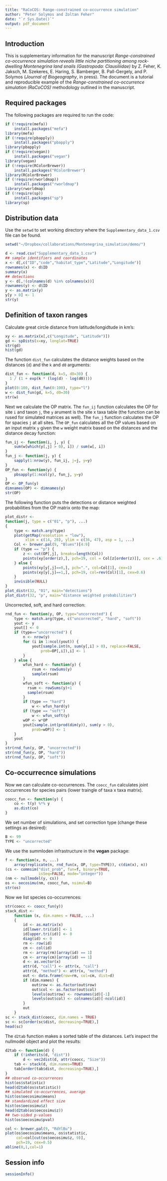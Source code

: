 ```yaml
---
title: "RaCoCOS: Range-constrained co-occurrence simulation"
author: "Peter Solymos and Zoltan Feher"
date: "`r Sys.Date()`"
output: pdf_document
---
```


## Introduction

This is supplementary information for the manuscript
*Range-constrained co-occurrence simulation reveals little
niche partitioning among rock-dwelling Montenegrina land snails (Gastropoda: Clausiliidae)* by Z. Feher, K. Jaksch, M. Szekeres, E. Haring, S. Bamberger,
B. Pall-Gergely, and P. Solymos 
(*Journal of Biogeography*, in press).
The document is a tutorial and reproducible example
of the *Range-constrained co-occurrence simulation (RaCoCOS)*
methodology outlined in the manuscript.

## Required packages

The following packages are required to run the code:

```r
if (!require(mefa))
    install.packages("mefa")
library(mefa)
if (!require(pbapply))
    install.packages("pbapply")
library(pbapply)
if (!require(vegan))
    install.packages("vegan")
library(vegan)
if (!require(RColorBrewer))
    install.packages("RColorBrewer")
library(RColorBrewer)
if (!require(rworldmap))
    install.packages("rworldmap")
library(rworldmap)
if (!require(sp))
    install.packages("sp")
library(sp)
```

## Distribution data

Use the `setwd` to set working directory where the `Supplementary_data_1.csv`
file can be found.

```r
setwd("~/Dropbox/collaborations/Montenegrina_simulation/demo/")
```

```r
d <- read.csv("Supplementary_data_1.csv")
## sample identifiers and coordinates
x <- d[,c("ID","code","habitat_type","Latitude","Longitude")]
rownames(x) <- d$ID
summary(x)
## detections
y <- d[,!(colnames(d) %in% colnames(x))]
rownames(y) <- d$ID
y <- as.matrix(y)
y[y > 0] <- 1
str(y)
```

## Definition of taxon ranges

Calculate great circle distance from latitude/longidtude in km's:

```r
xy <- as.matrix(x[,c("Longitude", "Latitude")])
gd <- spDists(x=xy, longlat=TRUE)
str(gd)
hist(gd)
```


The function `dist_fun` calculates the distance weights
based on the distances (`d`) and the `k` and `d0` arguments:

```r
dist_fun <- function(d, k=5, d0=30) {
  1 / (1 + exp(k * (log(d) - log(d0))))
}
plot(0:100, dist_fun(0:100), type="l")
w <- dist_fun(gd, k=5, d0=30)
str(w)
```

Next we calculate the OP matrix.
The `fun_ij` function calculates the OP for
site `i` and taxon `j`, the `y` arument is the site x taxa table
(the function can be rused for simulated matrices as well).
The `fun_j` function calculates the OP for spacies `j`
at all sites. The `OP_fun` calculates all the OP values
based on an input matrix `y` given the `w` weight matrix
based on the distances and the distance decay function:

```r
fun_ij <- function(i, j, y) {
    sum(w[which(y[,j] > 0), i]) / sum(w[, i])
}
fun_j <- function(j, y) {
    sapply(1:nrow(y), fun_ij, j=j, y=y)
}
OP_fun <- function(y) {
    pbsapply(1:ncol(y), fun_j, y=y)
}
OP <- OP_fun(y)
dimnames(OP) <- dimnames(y)
str(OP)
```

The following function puts the detections or distance weighted
probabilities from the OP matrix onto the map:

```r
plot_distr <-
function(j, type = c("01", "p"), ...)
{
    type <- match.arg(type)
    plot(getMap(resolution = "low"),
         xlim = c(14, 28), ylim = c(36, 47), asp = 1, ...)
    Col <- brewer.pal(9, "Blues")[4:9]
    if (type == "p") {
        z <- cut(OP[,j], breaks=length(Col))
        points(xy[order(z),], pch=19, col = Col[z[order(z)]], cex = .6)
    } else {
        points(xy[y[,j]==0,], pch=".", col=Col[1], cex=1)
        points(xy[y[,j]==1,], pch=19, col=rev(Col)[1], cex=0.6)
    }
    invisible(NULL)
}
plot_distr(32, "01", main="detections")
plot_distr(32, "p", main="distance weighted probabilities")
```

Uncorrected, soft, and hard correction:

```r
rnd_fun <- function(y, OP, type="uncorrected") {
    type <- match.arg(type, c("uncorrected", "hard", "soft"))
    yout <- y
    yout[] <- 0
    if (type=="uncorrected") {
        n <- nrow(y)
        for (i in 1:ncol(yout)) {
            yout[sample.int(n, sum(y[,i] > 0), replace=FALSE,
                prob=OP[,i]),i] <- 1
        }
    } else {
        wfun_hard <- function(y) {
            rsum <- rowSums(y)
            sample(rsum)
        }
        wfun_soft <- function(y) {
          rsum <- rowSums(y)+1
          sample(rsum)
        }
        if (type == "hard")
            w <- wfun_hard(y)
        if (type == "soft")
            w <- wfun_soft(y)
        wOP <- w*OP
        yout[sample.int(prod(dim(y)), sum(y > 0),
            prob=wOP)] <- 1
    }
    yout
}
str(rnd_fun(y, OP, "uncorrected"))
str(rnd_fun(y, OP, "hard"))
str(rnd_fun(y, OP, "soft"))
```

## Co-occurrecnce simulations

Now we can calculate co-occurrences. The `coocc_fun` calculates
joint occurrences for species pairs (lower traingle of taxa x taxa matrix).

```r
coocc_fun <- function(y) {
    co <- t(y) %*% y
    as.dist(co)
}
```

We set number of simulations, and set correction type
(change these settings as desired):

```r
B <- 99
TYPE <- "uncorrected"
```

We use the summloden infrastructure in the **vegan** package:

```r
f <- function(x, n, ...)
    array(replicate(n, rnd_fun(x, OP, type=TYPE)), c(dim(x), n))
(cs <- commsim("dist_prob", fun=f, binary=TRUE,
               isSeq=FALSE, mode="integer"))
(nm <- nullmodel(y, cs))
os <- oecosimu(nm, coocc_fun, nsimul=B)
str(os)
```

Now we list species co-occurrences:

```r
str(coocc <- coocc_fun(y))
stack_dist <-
    function (x, dim.names = FALSE, ...)
    {
        id <- as.matrix(x)
        id[lower.tri(id)] <- 1
        id[upper.tri(id)] <- 0
        diag(id) <- 0
        rm <- row(id)
        cm <- col(id)
        rm <- array(rm)[array(id) == 1]
        cm <- array(cm)[array(id) == 1]
        d <- as.vector(x)
        attr(d, "call") <- attr(x, "call")
        attr(d, "method") <- attr(x, "method")
        out <- data.frame(row=rm, col=cm, dist=d)
        if (dim.names) {
            out$row <- as.factor(out$row)
            out$col <- as.factor(out$col)
            levels(out$row) <- rownames(id)[-1]
            levels(out$col) <- colnames(id)[-ncol(id)]
        }
        out
    }
sc <- stack_dist(coocc, dim.names = TRUE)
sc <- sc[order(sc$dist, decreasing=TRUE),]
head(sc)
```

The `d2tab` function makes a sorted table of the distances.
Let's inspect the nullmodel object and plot the results:

```r
d2tab <- function(d) {
    if (!inherits(d, "dist"))
        d <- vec2dist(d, attr(coocc, "Size"))
    tab <- stack(d, dim.names=TRUE)
    tab[order(tab$dist, decreasing=TRUE),]
}
## observed co-occurrences
hist(os$statistic)
head(d2tab(os$statistic))
## simulated co-occurrences, average
hist(os$oecosimu$means)
## standardized effect size
hist(os$oecosimu$z)
head(d2tab(os$oecosimu$z))
## two-sided p-values
hist(os$oecosimu$pval)

col <- brewer.pal(9, "RdYlBu")
plot(os$oecosimu$means, os$statistic,
     col=col[cut(os$oecosimu$z, 9)],
     pch=19, cex=0.5)
abline(0,1,col=1)
```

## Session info

```r
sessionInfo()
```

